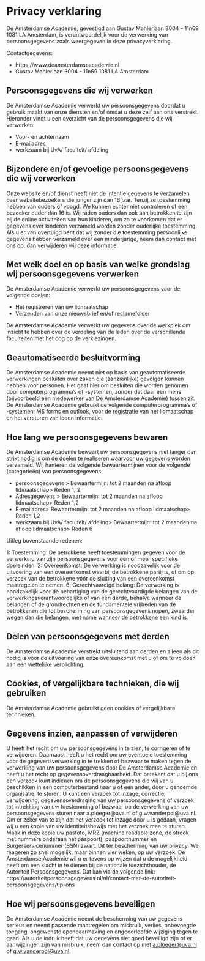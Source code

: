 # Privacy verklaring

De Amsterdamse Academie, gevestigd aan Gustav Mahlerlaan 3004 -- 11n69
1081 LA Amsterdam, is verantwoordelijk voor de verwerking van
persoonsgegevens zoals weergegeven in deze privacyverklaring.

Contactgegevens:

-   https://www.deamsterdamseacademie.nl
-   Gustav Mahlerlaan 3004 - 11n69 1081 LA Amsterdam

## Persoonsgegevens die wij verwerken

De Amsterdamse Academie verwerkt uw persoonsgegevens doordat u gebruik
maakt van onze diensten en/of omdat u deze zelf aan ons verstrekt.
Hieronder vindt u een overzicht van de persoonsgegevens die wij
verwerken:

-   Voor- en achternaam
-   E-mailadres
-   werkzaam bij UvA/ faculteit/ afdeling

## Bijzondere en/of gevoelige persoonsgegevens die wij verwerken

Onze website en/of dienst heeft niet de intentie gegevens te verzamelen
over websitebezoekers die jonger zijn dan 16 jaar. Tenzij ze toestemming
hebben van ouders of voogd. We kunnen echter niet controleren of een
bezoeker ouder dan 16 is. Wij raden ouders dan ook aan betrokken te zijn
bij de online activiteiten van hun kinderen, om zo te voorkomen dat er
gegevens over kinderen verzameld worden zonder ouderlijke toestemming.
Als u er van overtuigd bent dat wij zonder die toestemming persoonlijke
gegevens hebben verzameld over een minderjarige, neem dan contact met
ons op, dan verwijderen wij deze informatie.

## Met welk doel en op basis van welke grondslag wij persoonsgegevens verwerken

De Amsterdamse Academie verwerkt uw persoonsgegevens voor de volgende
doelen:

-   Het registreren van uw lidmaatschap
-   Verzenden van onze nieuwsbrief en/of reclamefolder

De Amsterdamse Academie verwerkt uw gegevens over de werkplek om inzicht
te hebben over de verdeling van de leden over de verschillende
faculteiten met het oog op de verkiezingen.

## Geautomatiseerde besluitvorming

De Amsterdamse Academie neemt niet op basis van geautomatiseerde
verwerkingen besluiten over zaken die (aanzienlijke) gevolgen kunnen
hebben voor personen. Het gaat hier om besluiten die worden genomen door
computerprogramma's of -systemen, zonder dat daar een mens (bijvoorbeeld
een medewerker van De Amsterdamse Academie) tussen zit. De Amsterdamse
Academie gebruikt de volgende computerprogramma's of -systemen: MS forms
en outlook, voor de registratie van het lidmaatschap en het versturen
van leden informatie.

## Hoe lang we persoonsgegevens bewaren

De Amsterdamse Academie bewaart uw persoonsgegevens niet langer dan
strikt nodig is om de doelen te realiseren waarvoor uw gegevens worden
verzameld. Wij hanteren de volgende bewaartermijnen voor de volgende
(categorieën) van persoonsgegevens:

-   persoonsgegevens \> Bewaartermijn: tot 2 maanden na afloop
    lidmaatschap\> Reden 1, 2
-   Adresgegevens \> Bewaartermijn: tot 2 maanden na afloop
    lidmaatschap\> Reden 1,2
-   E-mailadres\> Bewaartermijn: tot 2 maanden na afloop lidmaatschap\>
    Reden 1,2
-   werkzaam bij UvA/ faculteit/ afdeling\> Bewaartermijn: tot 2 maanden
    na afloop lidmaatschap\> Reden 6

Uitleg bovenstaande redenen:

1: Toestemming: De betrokkene heeft toestemmingen gegeven voor de
verwerking van zijn persoonsgegevens voor een of meer specifieke
doeleinden. 2: Overeenkomst: De verwerking is noodzakelijk voor de
uitvoering van een overeenkomst waarbij de betrokkene partij is, of om
op verzoek van de betrokkene vóór de sluiting van een overeenkomst
maatregelen te nemen. 6: Gerechtvaardigd belang: De verwerking is
noodzakelijk voor de behartiging van de gerechtvaardigde belangen van de
verwerkingsverantwoordelijke of van een derde, behalve wanneer de
belangen of de grondrechten en de fundamentele vrijheden van de
betrokkenen die tot bescherming van persoonsgegevens nopen, zwaarder
wegen dan die belangen, met name wanneer de betrokkene een kind is.

## Delen van persoonsgegevens met derden

De Amsterdamse Academie verstrekt uitsluitend aan derden en alleen als
dit nodig is voor de uitvoering van onze overeenkomst met u of om te
voldoen aan een wettelijke verplichting.

## Cookies, of vergelijkbare technieken, die wij gebruiken

De Amsterdamse Academie gebruikt geen cookies of vergelijkbare
technieken.

## Gegevens inzien, aanpassen of verwijderen

U heeft het recht om uw persoonsgegevens in te zien, te corrigeren of te
verwijderen. Daarnaast heeft u het recht om uw eventuele toestemming
voor de gegevensverwerking in te trekken of bezwaar te maken tegen de
verwerking van uw persoonsgegevens door De Amsterdamse Academie en heeft
u het recht op gegevensoverdraagbaarheid. Dat betekent dat u bij ons een
verzoek kunt indienen om de persoonsgegevens die wij van u beschikken in
een computerbestand naar u of een ander, door u genoemde organisatie, te
sturen. U kunt een verzoek tot inzage, correctie, verwijdering,
gegevensoverdraging van uw persoonsgegevens of verzoek tot intrekking
van uw toestemming of bezwaar op de verwerking van uw persoonsgegevens
sturen naar a.ploeger@uva.nl of g.w.vanderpol@uva.nl. Om er zeker van te
zijn dat het verzoek tot inzage door u is gedaan, vragen wij u een kopie
van uw identiteitsbewijs met het verzoek mee te sturen. Maak in deze
kopie uw pasfoto, MRZ (machine readable zone, de strook met nummers
onderaan het paspoort), paspoortnummer en Burgerservicenummer (BSN)
zwart. Dit ter bescherming van uw privacy. We reageren zo snel mogelijk,
maar binnen vier weken, op uw verzoek. De Amsterdamse Academie wil u er
tevens op wijzen dat u de mogelijkheid heeft om een klacht in te dienen
bij de nationale toezichthouder, de Autoriteit Persoonsgegevens. Dat kan
via de volgende link:
https://autoriteitpersoonsgegevens.nl/nl/contact-met-de-autoriteit-persoonsgegevens/tip-ons

## Hoe wij persoonsgegevens beveiligen

De Amsterdamse Academie neemt de bescherming van uw gegevens serieus en
neemt passende maatregelen om misbruik, verlies, onbevoegde toegang,
ongewenste openbaarmaking en ongeoorloofde wijziging tegen te gaan. Als
u de indruk heeft dat uw gegevens niet goed beveiligd zijn of er
aanwijzingen zijn van misbruik, neem dan contact op met
<a.ploeger@uva.nl> of <g.w.vanderpol@uva.nl>.
